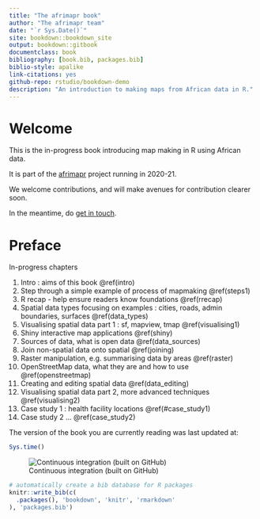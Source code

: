 ```yaml
--- 
title: "The afrimapr book"
author: "The afrimapr team"
date: "`r Sys.Date()`"
site: bookdown::bookdown_site
output: bookdown::gitbook
documentclass: book
bibliography: [book.bib, packages.bib]
biblio-style: apalike
link-citations: yes
github-repo: rstudio/bookdown-demo
description: "An introduction to making maps from African data in R."
---
```


# Welcome {-}
This is the in-progress book introducing map making in R using African data.

It is part of the [afrimapr](https://afrimapr.github.io/afrimapr.website/) project running in 2020-21.

We welcome contributions, and will make avenues for contribution clearer soon.

In the meantime, do [get in touch](https://afrimapr.github.io/afrimapr.website/get-involved/).


# Preface {-}

In-progress chapters

1. Intro : aims of this book \@ref(intro)
1. Step through a simple example of process of mapmaking \@ref(steps1)
1. R recap - help ensure readers know foundations \@ref(rrecap)
1. Spatial data types focusing on examples : cities, roads, admin boundaries, surfaces \@ref(data_types)
1. Visualising spatial data part 1 : sf, mapview, tmap \@ref(visualising1)
1. Shiny interactive map applications \@ref(shiny)
1. Sources of data, what is open data \@ref(data_sources) 
1. Join non-spatial data onto spatial \@ref(joining)
1. Raster manipulation, e.g. summarising data by areas \@ref(raster)
1. OpenStreetMap data, what they are and how to use \@ref(openstreetmap)
1. Creating and editing spatial data \@ref(data_editing)
1. Visualising spatial data part 2, more advanced techniques \@ref(visualising2)
1. Case study 1 : health facility locations \@ref(#case_study1)
1. Case study 2 ... \@ref(case_study2)


The version of the book you are currently reading was last updated at:

```r
Sys.time()
```

![Continuous integration (built on GitHub)](https://github.com/afrimapr/book/workflows/tic/badge.svg)

```r
# automatically create a bib database for R packages
knitr::write_bib(c(
  .packages(), 'bookdown', 'knitr', 'rmarkdown'
), 'packages.bib')
```
